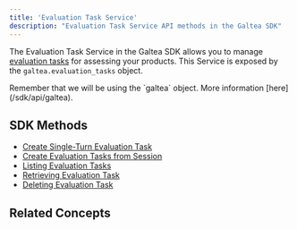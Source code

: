 ```yaml
---
title: 'Evaluation Task Service'
description: "Evaluation Task Service API methods in the Galtea SDK"
---
```



The Evaluation Task Service in the Galtea SDK allows you to manage [evaluation tasks](/concepts/product/version/session/evaluation/task) for assessing your products.
This Service is exposed by the `galtea.evaluation_tasks` object.

<Info>
  Remember that we will be using the `galtea` object. More information [here](/sdk/api/galtea).
</Info>

## SDK Methods
- [Create Single-Turn Evaluation Task](/sdk/api/evaluation-task/create-single-turn)
- [Create Evaluation Tasks from Session](/sdk/api/evaluation-task/create-from-session)
- [Listing Evaluation Tasks](/sdk/api/evaluation-task/list)
- [Retrieving Evaluation Task](/sdk/api/evaluation-task/get)
- [Deleting Evaluation Task](/sdk/api/evaluation-task/delete)

## Related Concepts

<EvaluationTaskCard />